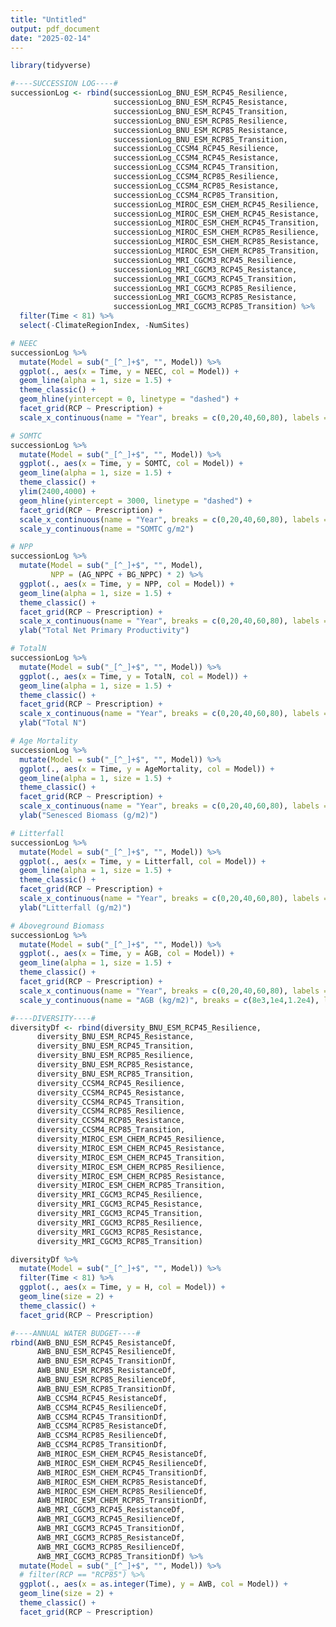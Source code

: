 ---
title: "Untitled"
output: pdf_document
date: "2025-02-14"
---


```{r}
library(tidyverse)
```


```{r}
#----SUCCESSION LOG----#
successionLog <- rbind(successionLog_BNU_ESM_RCP45_Resilience,
                       successionLog_BNU_ESM_RCP45_Resistance,
                       successionLog_BNU_ESM_RCP45_Transition,
                       successionLog_BNU_ESM_RCP85_Resilience,
                       successionLog_BNU_ESM_RCP85_Resistance,
                       successionLog_BNU_ESM_RCP85_Transition,
                       successionLog_CCSM4_RCP45_Resilience,
                       successionLog_CCSM4_RCP45_Resistance,
                       successionLog_CCSM4_RCP45_Transition,
                       successionLog_CCSM4_RCP85_Resilience,
                       successionLog_CCSM4_RCP85_Resistance,
                       successionLog_CCSM4_RCP85_Transition,
                       successionLog_MIROC_ESM_CHEM_RCP45_Resilience,
                       successionLog_MIROC_ESM_CHEM_RCP45_Resistance,
                       successionLog_MIROC_ESM_CHEM_RCP45_Transition,
                       successionLog_MIROC_ESM_CHEM_RCP85_Resilience,
                       successionLog_MIROC_ESM_CHEM_RCP85_Resistance,
                       successionLog_MIROC_ESM_CHEM_RCP85_Transition,
                       successionLog_MRI_CGCM3_RCP45_Resilience,
                       successionLog_MRI_CGCM3_RCP45_Resistance,
                       successionLog_MRI_CGCM3_RCP45_Transition,
                       successionLog_MRI_CGCM3_RCP85_Resilience,
                       successionLog_MRI_CGCM3_RCP85_Resistance,
                       successionLog_MRI_CGCM3_RCP85_Transition) %>%
  filter(Time < 81) %>%
  select(-ClimateRegionIndex, -NumSites)

# NEEC
successionLog %>%
  mutate(Model = sub("_[^_]+$", "", Model)) %>%
  ggplot(., aes(x = Time, y = NEEC, col = Model)) +
  geom_line(alpha = 1, size = 1.5) +
  theme_classic() +
  geom_hline(yintercept = 0, linetype = "dashed") +
  facet_grid(RCP ~ Prescription) +
  scale_x_continuous(name = "Year", breaks = c(0,20,40,60,80), labels = c(2020,2040,2060,2080,2100))

# SOMTC
successionLog %>%
  mutate(Model = sub("_[^_]+$", "", Model)) %>%
  ggplot(., aes(x = Time, y = SOMTC, col = Model)) +
  geom_line(alpha = 1, size = 1.5) +
  theme_classic() +
  ylim(2400,4000) +
  geom_hline(yintercept = 3000, linetype = "dashed") +
  facet_grid(RCP ~ Prescription) +
  scale_x_continuous(name = "Year", breaks = c(0,20,40,60,80), labels = c(2020,2040,2060,2080,2100)) +
  scale_y_continuous(name = "SOMTC g/m2")

# NPP
successionLog %>%
  mutate(Model = sub("_[^_]+$", "", Model),
         NPP = (AG_NPPC + BG_NPPC) * 2) %>%
  ggplot(., aes(x = Time, y = NPP, col = Model)) +
  geom_line(alpha = 1, size = 1.5) +
  theme_classic() +
  facet_grid(RCP ~ Prescription) +
  scale_x_continuous(name = "Year", breaks = c(0,20,40,60,80), labels = c(2020,2040,2060,2080,2100)) +
  ylab("Total Net Primary Productivity")

# TotalN
successionLog %>%
  mutate(Model = sub("_[^_]+$", "", Model)) %>%
  ggplot(., aes(x = Time, y = TotalN, col = Model)) +
  geom_line(alpha = 1, size = 1.5) +
  theme_classic() +
  facet_grid(RCP ~ Prescription) +
  scale_x_continuous(name = "Year", breaks = c(0,20,40,60,80), labels = c(2020,2040,2060,2080,2100)) +
  ylab("Total N")

# Age Mortality
successionLog %>%
  mutate(Model = sub("_[^_]+$", "", Model)) %>%
  ggplot(., aes(x = Time, y = AgeMortality, col = Model)) +
  geom_line(alpha = 1, size = 1.5) +
  theme_classic() +
  facet_grid(RCP ~ Prescription) +
  scale_x_continuous(name = "Year", breaks = c(0,20,40,60,80), labels = c(2020,2040,2060,2080,2100)) +
  ylab("Senesced Biomass (g/m2)")

# Litterfall
successionLog %>%
  mutate(Model = sub("_[^_]+$", "", Model)) %>%
  ggplot(., aes(x = Time, y = Litterfall, col = Model)) +
  geom_line(alpha = 1, size = 1.5) +
  theme_classic() +
  facet_grid(RCP ~ Prescription) +
  scale_x_continuous(name = "Year", breaks = c(0,20,40,60,80), labels = c(2020,2040,2060,2080,2100)) +
  ylab("Litterfall (g/m2)")

# Aboveground Biomass
successionLog %>%
  mutate(Model = sub("_[^_]+$", "", Model)) %>%
  ggplot(., aes(x = Time, y = AGB, col = Model)) +
  geom_line(alpha = 1, size = 1.5) +
  theme_classic() +
  facet_grid(RCP ~ Prescription) +
  scale_x_continuous(name = "Year", breaks = c(0,20,40,60,80), labels = c(2020,2040,2060,2080,2100)) +
  scale_y_continuous(name = "AGB (kg/m2)", breaks = c(8e3,1e4,1.2e4), labels = c(8,10,12))

#----DIVERSITY----#
diversityDf <- rbind(diversity_BNU_ESM_RCP45_Resilience,
      diversity_BNU_ESM_RCP45_Resistance,
      diversity_BNU_ESM_RCP45_Transition,
      diversity_BNU_ESM_RCP85_Resilience,
      diversity_BNU_ESM_RCP85_Resistance,
      diversity_BNU_ESM_RCP85_Transition,
      diversity_CCSM4_RCP45_Resilience,
      diversity_CCSM4_RCP45_Resistance,
      diversity_CCSM4_RCP45_Transition,
      diversity_CCSM4_RCP85_Resilience,
      diversity_CCSM4_RCP85_Resistance,
      diversity_CCSM4_RCP85_Transition,
      diversity_MIROC_ESM_CHEM_RCP45_Resilience,
      diversity_MIROC_ESM_CHEM_RCP45_Resistance,
      diversity_MIROC_ESM_CHEM_RCP45_Transition,
      diversity_MIROC_ESM_CHEM_RCP85_Resilience,
      diversity_MIROC_ESM_CHEM_RCP85_Resistance,
      diversity_MIROC_ESM_CHEM_RCP85_Transition,
      diversity_MRI_CGCM3_RCP45_Resilience,
      diversity_MRI_CGCM3_RCP45_Resistance,
      diversity_MRI_CGCM3_RCP45_Transition,
      diversity_MRI_CGCM3_RCP85_Resilience,
      diversity_MRI_CGCM3_RCP85_Resistance,
      diversity_MRI_CGCM3_RCP85_Transition)

diversityDf %>%
  mutate(Model = sub("_[^_]+$", "", Model)) %>%
  filter(Time < 81) %>%
  ggplot(., aes(x = Time, y = H, col = Model)) +
  geom_line(size = 2) +
  theme_classic() +
  facet_grid(RCP ~ Prescription)

#----ANNUAL WATER BUDGET----#
rbind(AWB_BNU_ESM_RCP45_ResistanceDf,
      AWB_BNU_ESM_RCP45_ResilienceDf,
      AWB_BNU_ESM_RCP45_TransitionDf,
      AWB_BNU_ESM_RCP85_ResistanceDf,
      AWB_BNU_ESM_RCP85_ResilienceDf,
      AWB_BNU_ESM_RCP85_TransitionDf,
      AWB_CCSM4_RCP45_ResistanceDf,
      AWB_CCSM4_RCP45_ResilienceDf,
      AWB_CCSM4_RCP45_TransitionDf,
      AWB_CCSM4_RCP85_ResistanceDf,
      AWB_CCSM4_RCP85_ResilienceDf,
      AWB_CCSM4_RCP85_TransitionDf,
      AWB_MIROC_ESM_CHEM_RCP45_ResistanceDf,
      AWB_MIROC_ESM_CHEM_RCP45_ResilienceDf,
      AWB_MIROC_ESM_CHEM_RCP45_TransitionDf,
      AWB_MIROC_ESM_CHEM_RCP85_ResistanceDf,
      AWB_MIROC_ESM_CHEM_RCP85_ResilienceDf,
      AWB_MIROC_ESM_CHEM_RCP85_TransitionDf,
      AWB_MRI_CGCM3_RCP45_ResistanceDf,
      AWB_MRI_CGCM3_RCP45_ResilienceDf,
      AWB_MRI_CGCM3_RCP45_TransitionDf,
      AWB_MRI_CGCM3_RCP85_ResistanceDf,
      AWB_MRI_CGCM3_RCP85_ResilienceDf,
      AWB_MRI_CGCM3_RCP85_TransitionDf) %>%
  mutate(Model = sub("_[^_]+$", "", Model)) %>%
  # filter(RCP == "RCP85") %>%
  ggplot(., aes(x = as.integer(Time), y = AWB, col = Model)) +
  geom_line(size = 2) +
  theme_classic() +
  facet_grid(RCP ~ Prescription)
```
















